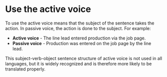 # Use the active voice

To use the active voice means that the subject of the sentence takes the action. In passive voice, the action is done to the subject. For example:

- <strong>Active voice</strong> - The line lead entered production via the job page.
- <strong>Passive voice</strong> - Production was entered on the job page by the
  line lead.

This subject-verb-object sentence structure of active voice is not used in all languages, but it is widely recognized and is therefore more likely to be translated properly.
